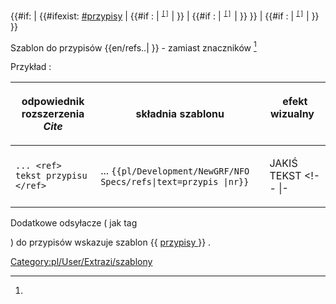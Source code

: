 <noinclude>{{pl/Development/NewGRF/inne strony|en= 
|pl=Template:pl/Development/NewGRF/NFO Specs/refs
}}</noinclude><includeonly><!--
~ ~ ~ ~ ~ ~ ~ ~ ~ ~ początek bez typów ~ ~ ~ ~ ~ ~ ~
--><span id = "{{{1|}}}"> <!--opcjonalny tekst--> </span> <!--
--> {{#if: {{{text|}}} <!--
--> | {{#ifexist: [[#przypisy]] <!-- 
  --> | {{#if<!--eq-->: {{{1|}}} <!-- 
    --> | <!-- nr,tx,p
    --> <span title="odsyłacz do {{{1|}}} na dole"><sup><tt>[[#przypisy|[{{{1|}}}]]]</tt><!--
     --></sup></span><!--
    --> | <!-- tx,p
    --> {{{text|}}} <!--
    --> }} <!-- koniec #if--><!--eq--><!--
  --> | {{#if<!--eq-->: {{{1|}}} <!-- bez p
    --> | <!-- nr,t
    --><span style=padding:1px;white-space:nowrap>{{{text|}}} <!--
    --><span title="odsyłacz do {{{1|}}} na dole"><sup><tt>[[#przypisy|[{{{1|}}}]]]</tt><!--
    --></sup></span></span><!--
    --> | <!-- t
    --> {{{text|}}} <!--
    --> }} <!--
  --> }} <!--
--> | {{#if<!--eq-->: {{{1|}}} <!-- bez t
  --> | <!-- nr
  --> <span title="odsyłacz do {{{1|}}} na dole"><sup><tt>[[#przypisy|[{{{1|}}}]]]</tt><!--
   --></sup></span><!--
  --> | <!-- bez ...
  --> }} <!-- koniec #if--><!--eq--><!--
--> }} <!-- 
--></includeonly><noinclude>

Szablon do przypisów <nowiki>{{en/refs..| }}</nowiki> <!-- lub <nowiki>{{..refs..|name= | }}</nowiki>--> - zamiast znaczników <ref> </ref> <!-- oraz <ref name=""> </ref> -->

Przykład<!--y-->:
{| 
!odpowiednik rozszerzenia ''Cite'' !!składnia szablonu !! efekt wizualny &nbsp; &nbsp; &nbsp; &nbsp; &nbsp; 
|-
|style=vertical-align:<!--bottom-->middle |<!--<code>--><pre>... <ref> tekst przypisu </ref></pre><!--</code>-->
|style=vertical-align:middle<!--bottom--> |... <code><nowiki>{{pl/Development/NewGRF/NFO Specs/refs|text=przypis |nr}}</nowiki></code> 
|style=vertical-align:middle<!--top--> |JAKIŚ TEKST {{pl/Development/NewGRF/NFO Specs/refs|<!--text=PRZYPIS|-->1}} 
<!-- |- 
|<pre><ref name="słowo">jakiś tekst </ref></pre>||style=vertical-align:middle|<nowiki>{{extraZi/refs/Pl | name =słowo |jakiś test }}</nowiki> ||style=vertical-align:middle |{{extraZi/refs/Pl|name=słowo|jakiś test }}-->
|}

<!-- <ref name="slowo"/> #cite_note-cargotype-1 #cite_ref-cargotype_1-1 -->

Dodatkowe odsyłacze ( jak tag <references /> ) do przypisów wskazuje szablon <nowiki>{{</nowiki> [[Template:pl/Development/NewGRF/NFO Specs/przypisy| przypisy ]] <nowiki>}}</nowiki> .
 

[[Category:pl/User/Extrazi/szablony]]
</noinclude>